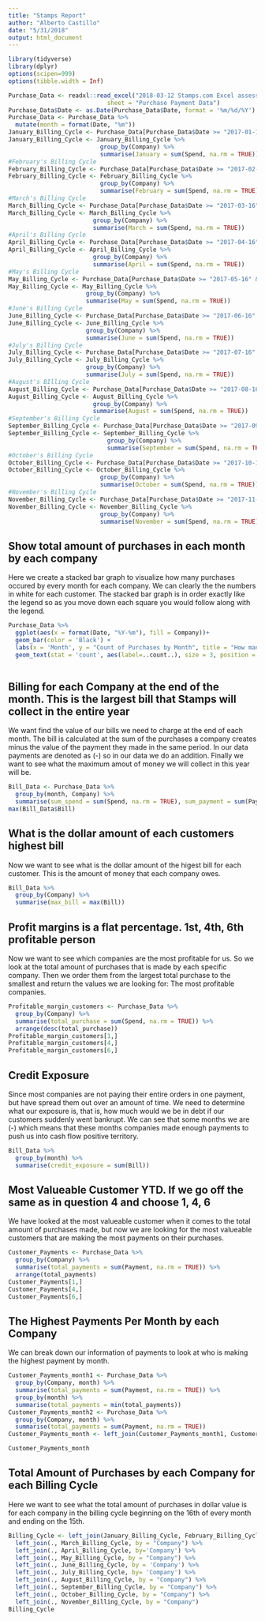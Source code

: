 ```yaml
---
title: "Stamps Report"
author: "Alberto Castillo"
date: "5/31/2018"
output: html_document
---
```


```r
library(tidyverse)
library(dplyr)
options(scipen=999)
options(tibble.width = Inf)

Purchase_Data <- readxl::read_excel("2018-03-12 Stamps.com Excel assessment.xlsx", 
                            sheet = "Purchase Payment Data")
Purchase_Data$Date <- as.Date(Purchase_Data$Date, format = '%m/%d/%Y')
Purchase_Data <- Purchase_Data %>%
  mutate(month = format(Date, "%m"))
January_Billing_Cycle <- Purchase_Data[Purchase_Data$Date >= "2017-01-16" & Purchase_Data$Date <= "2017-02-15",]
January_Billing_Cycle <- January_Billing_Cycle %>%
                          group_by(Company) %>%
                          summarise(January = sum(Spend, na.rm = TRUE))
#February's Billing Cycle
February_Billing_Cycle <- Purchase_Data[Purchase_Data$Date >= "2017-02-16" & Purchase_Data$Date <= "2017-03-15",]
February_Billing_Cycle <- February_Billing_Cycle %>%
                          group_by(Company) %>%
                          summarise(February = sum(Spend, na.rm = TRUE))
#March's Billing Cycle
March_Billing_Cycle <- Purchase_Data[Purchase_Data$Date >= "2017-03-16" & Purchase_Data$Date <= "2017-04-15",]
March_Billing_Cycle <- March_Billing_Cycle %>%
                        group_by(Company) %>%
                        summarise(March = sum(Spend, na.rm = TRUE))
#April's Billing Cycle
April_Billing_Cycle <- Purchase_Data[Purchase_Data$Date >= "2017-04-16" & Purchase_Data$Date <= "2017-05-15",]
April_Billing_Cycle <- April_Billing_Cycle %>%
                        group_by(Company) %>%
                        summarise(April = sum(Spend, na.rm = TRUE))
#May's Billing Cycle
May_Billing_Cycle <- Purchase_Data[Purchase_Data$Date >= "2017-05-16" & Purchase_Data$Date <= "2017-06-15",]
May_Billing_Cycle <- May_Billing_Cycle %>%
                      group_by(Company) %>%
                      summarise(May = sum(Spend, na.rm = TRUE))
#June's Billing Cycle
June_Billing_Cycle <- Purchase_Data[Purchase_Data$Date >= "2017-06-16" & Purchase_Data$Date <= "2017-07-15",]
June_Billing_Cycle <- June_Billing_Cycle %>%
                      group_by(Company) %>%
                      summarise(June = sum(Spend, na.rm = TRUE))
#July's Billing Cycle
July_Billing_Cycle <- Purchase_Data[Purchase_Data$Date >= "2017-07-16" & Purchase_Data$Date <= "2017-08-15",]
July_Billing_Cycle <- July_Billing_Cycle %>%
                      group_by(Company) %>%
                      summarise(July = sum(Spend, na.rm = TRUE))
#August's BIlling Cycle
August_Billing_Cycle <- Purchase_Data[Purchase_Data$Date >= "2017-08-16" & Purchase_Data$Date <= "2017-09-15",]
August_Billing_Cycle <- August_Billing_Cycle %>%
                        group_by(Company) %>%
                        summarise(August = sum(Spend, na.rm = TRUE))
#September's Billing Cycle
September_Billing_Cycle <- Purchase_Data[Purchase_Data$Date >= "2017-09-16" & Purchase_Data$Date <= "2017-10-15",]
September_Billing_Cycle <- September_Billing_Cycle %>%
                            group_by(Company) %>%
                            summarise(September = sum(Spend, na.rm = TRUE))
#October's Billing Cycle
October_Billing_Cycle <- Purchase_Data[Purchase_Data$Date >= "2017-10-16" & Purchase_Data$Date <= "2017-11-15",]
October_Billing_Cycle <- October_Billing_Cycle %>%
                          group_by(Company) %>%
                          summarise(October = sum(Spend, na.rm = TRUE))
#November's Billing Cycle
November_Billing_Cycle <- Purchase_Data[Purchase_Data$Date >= "2017-11-16" & Purchase_Data$Date <= "2017-12-15",]
November_Billing_Cycle <- November_Billing_Cycle %>%
                          group_by(Company) %>%
                          summarise(November = sum(Spend, na.rm = TRUE))
```


## Show total amount of purchases in each month by each company 
Here we create a stacked bar graph to visualize how many purchases occured by every month for each company.
We can clearly the the numbers in white for each customer. The stacked bar graph is in order exactly like the legend so as you move down each square you would follow along with the legend.
```r
Purchase_Data %>%
  ggplot(aes(x = format(Date, "%Y-%m"), fill = Company))+
  geom_bar(color = 'Black') +
  labs(x = 'Month', y = "Count of Purchases by Month", title = "How many Purchases by Companies every Month")+
  geom_text(stat = 'count', aes(label=..count..), size = 3, position = position_stack(vjust = 0.5), color="white")
  
```

## Billing for each Company at the end of the month. This is the largest bill that Stamps will collect in the entire year
We want find the value of our bills we need to charge at the end of each month. The bill is calculated at the sum of the purchases a company creates minus the value of the payment they made in the same period.
In our data payments are denoted as (-) so in our data we do an addition.
Finally we want to see what the maximum amout of money we will collect in this year will be.
```r
Bill_Data <- Purchase_Data %>%
  group_by(month, Company) %>%
  summarise(sum_spend = sum(Spend, na.rm = TRUE), sum_payment = sum(Payment, na.rm = TRUE), Bill = sum_spend + sum_payment)
max(Bill_Data$Bill) 
```
## What is the dollar amount of each customers highest bill
Now we want to see what is the dollar amount of the higest bill for each customer. This is the amount of money that each company owes. 
```r
Bill_Data %>%
  group_by(Company) %>%
  summarise(max_bill = max(Bill)) 
```


## Profit margins is a flat percentage. 1st, 4th, 6th profitable person
Now we want to see which companies are the most profitable for us. So we look at the total amount of purchases that is made by each specific company. Then we order them from the largest total purchase to the smallest and return the values we are looking for: The most profitable companies.
```r
Profitable_margin_customers <- Purchase_Data %>%
  group_by(Company) %>%
  summarise(total_purchase = sum(Spend, na.rm = TRUE)) %>%
  arrange(desc(total_purchase))
Profitable_margin_customers[1,]
Profitable_margin_customers[4,]
Profitable_margin_customers[6,]
```


## Credit Exposure
Since most companies are not paying their entire orders in one payment, but have spread them out over an amount of time. We need to determine what our exposure is, that is, how much would we be in debt if our customers suddenly went bankrupt. We can see that some months we are (-) which means that these months companies made enough payments to push us into cash flow positive territory.
```r
Bill_Data %>%
  group_by(month) %>%
  summarise(credit_exposure = sum(Bill))
```

## Most Valueable Customer YTD. If we go off the same as in question 4 and choose 1, 4, 6
We have looked at the most valueable customer when it comes to the total amount of purchases made, but now we are looking for the most valueable customers that are making the most payments on their purchases.
```r
Customer_Payments <- Purchase_Data %>%
  group_by(Company) %>%
  summarise(total_payments = sum(Payment, na.rm = TRUE)) %>%
  arrange(total_payments)
Customer_Payments[1,]
Customer_Payments[4,]
Customer_Payments[6,]
```

## The Highest Payments Per Month by each Company
We can break down our information of payments to look at who is making the highest payment by month.
```r
Customer_Payments_month1 <- Purchase_Data %>%
  group_by(Company, month) %>%
  summarise(total_payments = sum(Payment, na.rm = TRUE)) %>%
  group_by(month) %>%
  summarise(total_payments = min(total_payments))
Customer_Payments_month2 <- Purchase_Data %>%
  group_by(Company, month) %>%
  summarise(total_payments = sum(Payment, na.rm = TRUE))
Customer_Payments_month <- left_join(Customer_Payments_month1, Customer_Payments_month2, by = c('month', 'total_payments'))

Customer_Payments_month
```

## Total Amount of Purchases by each Company for each Billing Cycle
Here we want to see what the total amount of purchases in dollar value is for each company in the billing cycle beginning on the 16th of every month and ending on the 15th.
```r
Billing_Cycle <- left_join(January_Billing_Cycle, February_Billing_Cycle, by='Company') %>%
  left_join(., March_Billing_Cycle, by = "Company") %>%
  left_join(., April_Billing_Cycle, by='Company') %>%
  left_join(., May_Billing_Cycle, by = "Company") %>%
  left_join(., June_Billing_Cycle, by = 'Company') %>%
  left_join(., July_Billing_Cycle, by= 'Company') %>%
  left_join(., August_Billing_Cycle, by = "Company") %>%
  left_join(., September_Billing_Cycle, by = "Company") %>%
  left_join(., October_Billing_Cycle, by = "Company") %>%
  left_join(., November_Billing_Cycle, by = "Company")
Billing_Cycle
```



